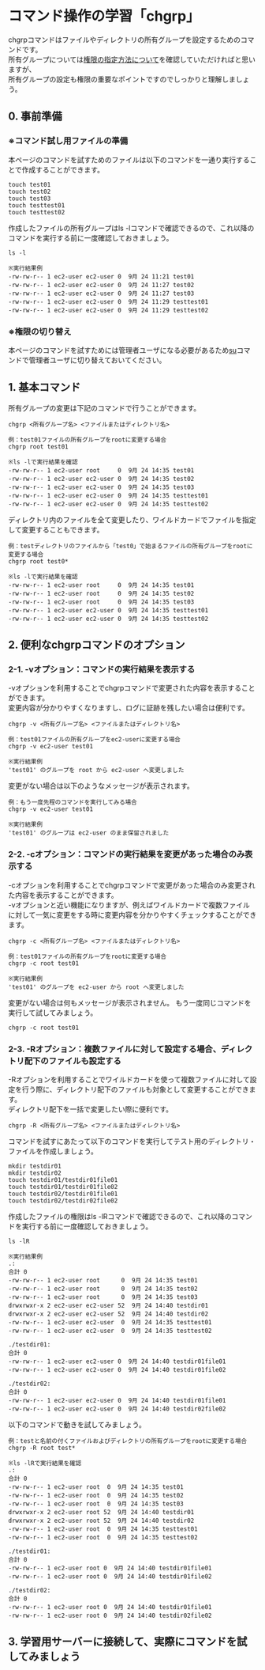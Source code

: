 # コマンド操作の学習「chgrp」
chgrpコマンドはファイルやディレクトリの所有グループを設定するためのコマンドです。  
所有グループについては[権限の指定方法について](../linux_control/permission)を確認していただければと思いますが、  
所有グループの設定も権限の重要なポイントですのでしっかりと理解しましょう。
## 0. 事前準備
### ※コマンド試し用ファイルの準備
本ページのコマンドを試すためのファイルは以下のコマンドを一通り実行することで作成することができます。
```shell
touch test01
touch test02
touch test03
touch testtest01
touch testtest02
```
作成したファイルの所有グループはls -lコマンドで確認できるので、これ以降のコマンドを実行する前に一度確認しておきましょう。
```shell
ls -l

※実行結果例
-rw-rw-r-- 1 ec2-user ec2-user 0  9月 24 11:21 test01
-rw-rw-r-- 1 ec2-user ec2-user 0  9月 24 11:27 test02
-rw-rw-r-- 1 ec2-user ec2-user 0  9月 24 11:27 test03
-rw-rw-r-- 1 ec2-user ec2-user 0  9月 24 11:29 testtest01
-rw-rw-r-- 1 ec2-user ec2-user 0  9月 24 11:29 testtest02
```
### ※権限の切り替え
本ページのコマンドを試すためには管理者ユーザになる必要があるため[su](/command/command_control_su)コマンドで管理者ユーザに切り替えておいてください。
## 1. 基本コマンド
所有グループの変更は下記のコマンドで行うことができます。
```shell
chgrp <所有グループ名> <ファイルまたはディレクトリ名>

例：test01ファイルの所有グループをrootに変更する場合
chgrp root test01

※ls -lで実行結果を確認
-rw-rw-r-- 1 ec2-user root     0  9月 24 14:35 test01
-rw-rw-r-- 1 ec2-user ec2-user 0  9月 24 14:35 test02
-rw-rw-r-- 1 ec2-user ec2-user 0  9月 24 14:35 test03
-rw-rw-r-- 1 ec2-user ec2-user 0  9月 24 14:35 testtest01
-rw-rw-r-- 1 ec2-user ec2-user 0  9月 24 14:35 testtest02
```
ディレクトリ内のファイルを全て変更したり、ワイルドカードでファイルを指定して変更することもできます。
```shell
例：testディレクトリのファイルから「test0」で始まるファイルの所有グループをrootに変更する場合
chgrp root test0*

※ls -lで実行結果を確認
-rw-rw-r-- 1 ec2-user root     0  9月 24 14:35 test01
-rw-rw-r-- 1 ec2-user root     0  9月 24 14:35 test02
-rw-rw-r-- 1 ec2-user root     0  9月 24 14:35 test03
-rw-rw-r-- 1 ec2-user ec2-user 0  9月 24 14:35 testtest01
-rw-rw-r-- 1 ec2-user ec2-user 0  9月 24 14:35 testtest02
```
## 2. 便利なchgrpコマンドのオプション
### 2-1. -vオプション：コマンドの実行結果を表示する
-vオプションを利用することでchgrpコマンドで変更された内容を表示することができます。  
変更内容が分かりやすくなりますし、ログに証跡を残したい場合は便利です。
```shell
chgrp -v <所有グループ名> <ファイルまたはディレクトリ名>

例：test01ファイルの所有グループをec2-userに変更する場合
chgrp -v ec2-user test01

※実行結果例
'test01' のグループを root から ec2-user へ変更しました
```
変更がない場合は以下のようなメッセージが表示されます。
```shell
例：もう一度先程のコマンドを実行してみる場合
chgrp -v ec2-user test01

※実行結果例
'test01' のグループは ec2-user のまま保留されました
```
### 2-2. -cオプション：コマンドの実行結果を変更があった場合のみ表示する
-cオプションを利用することでchgrpコマンドで変更があった場合のみ変更された内容を表示することができます。  
-vオプションと近い機能になりますが、例えばワイルドカードで複数ファイルに対して一気に変更をする時に変更内容を分かりやすくチェックすることができます。
```shell
chgrp -c <所有グループ名> <ファイルまたはディレクトリ名>

例：test01ファイルの所有グループをrootに変更する場合
chgrp -c root test01

※実行結果例
'test01' のグループを ec2-user から root へ変更しました
```
変更がない場合は何もメッセージが表示されません。
もう一度同じコマンドを実行して試してみましょう。
```shell
chgrp -c root test01
```
### 2-3. -Rオプション：複数ファイルに対して設定する場合、ディレクトリ配下のファイルも設定する
-Rオプションを利用することでワイルドカードを使って複数ファイルに対して設定を行う際に、ディレクトリ配下のファイルも対象として変更することができます。  
ディレクトリ配下を一括で変更したい際に便利です。
```shell
chgrp -R <所有グループ名> <ファイルまたはディレクトリ名>
```
コマンドを試すにあたって以下のコマンドを実行してテスト用のディレクトリ・ファイルを作成しましょう。
```shell
mkdir testdir01
mkdir testdir02
touch testdir01/testdir01file01
touch testdir01/testdir01file02
touch testdir02/testdir01file01
touch testdir02/testdir02file02
```
作成したファイルの権限はls -lRコマンドで確認できるので、これ以降のコマンドを実行する前に一度確認しておきましょう。
```shell
ls -lR

※実行結果例
.:
合計 0
-rw-rw-r-- 1 ec2-user root      0  9月 24 14:35 test01
-rw-rw-r-- 1 ec2-user root      0  9月 24 14:35 test02
-rw-rw-r-- 1 ec2-user root      0  9月 24 14:35 test03
drwxrwxr-x 2 ec2-user ec2-user 52  9月 24 14:40 testdir01
drwxrwxr-x 2 ec2-user ec2-user 52  9月 24 14:40 testdir02
-rw-rw-r-- 1 ec2-user ec2-user  0  9月 24 14:35 testtest01
-rw-rw-r-- 1 ec2-user ec2-user  0  9月 24 14:35 testtest02

./testdir01:
合計 0
-rw-rw-r-- 1 ec2-user ec2-user 0  9月 24 14:40 testdir01file01
-rw-rw-r-- 1 ec2-user ec2-user 0  9月 24 14:40 testdir01file02

./testdir02:
合計 0
-rw-rw-r-- 1 ec2-user ec2-user 0  9月 24 14:40 testdir01file01
-rw-rw-r-- 1 ec2-user ec2-user 0  9月 24 14:40 testdir02file02
```
以下のコマンドで動きを試してみましょう。
```shell
例：testと名前の付くファイルおよびディレクトリの所有グループをrootに変更する場合
chgrp -R root test*

※ls -lRで実行結果を確認
.:
合計 0
-rw-rw-r-- 1 ec2-user root  0  9月 24 14:35 test01
-rw-rw-r-- 1 ec2-user root  0  9月 24 14:35 test02
-rw-rw-r-- 1 ec2-user root  0  9月 24 14:35 test03
drwxrwxr-x 2 ec2-user root 52  9月 24 14:40 testdir01
drwxrwxr-x 2 ec2-user root 52  9月 24 14:40 testdir02
-rw-rw-r-- 1 ec2-user root  0  9月 24 14:35 testtest01
-rw-rw-r-- 1 ec2-user root  0  9月 24 14:35 testtest02

./testdir01:
合計 0
-rw-rw-r-- 1 ec2-user root 0  9月 24 14:40 testdir01file01
-rw-rw-r-- 1 ec2-user root 0  9月 24 14:40 testdir01file02

./testdir02:
合計 0
-rw-rw-r-- 1 ec2-user root 0  9月 24 14:40 testdir01file01
-rw-rw-r-- 1 ec2-user root 0  9月 24 14:40 testdir02file02
```
## 3. 学習用サーバーに接続して、実際にコマンドを試してみましょう